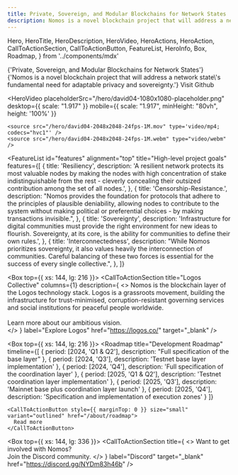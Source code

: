 ```yaml
---
title: Private, Sovereign, and Modular Blockchains for Network States
description: Nomos is a novel blockchain project that will address a network state's fundamental need for adaptable privacy and sovereignty.
---
```


  Hero,
  HeroTitle,
  HeroDescription,
  HeroVideo,
  HeroActions,
  HeroAction,
  CallToActionSection,
  CallToActionButton,
  FeatureList,
  HeroInfo,
  Box,
  Roadmap,
} from '../components/mdx'

<Hero size="large">
  <HeroInfo>
    <HeroTitle>
      {'Private, Sovereign, and Modular Blockchains for Network States'} 
    </HeroTitle>
    <HeroDescription>
      {'Nomos is a novel blockchain project that will address a network state\'s fundamental need for adaptable privacy and sovereignty.'} 
    </HeroDescription>
    <HeroActions>
      <HeroAction href="https://github.com/logos-co/nomos-node" target="_blank">
        Visit Github
      </HeroAction>
    </HeroActions>
  </HeroInfo>

  <HeroVideo
    placeholderSrc="/hero/david04-1080x1080-placeholder.png"
    desktop={{ scale: "1.917" }}
    mobile={{ scale: "1.917", minHeight: "80vh", height: '100%'  }}
  >
    <source src="/hero/david04-2048x2048-24fps-1M.mov" type='video/mp4; codecs="hvc1"' />
    <source src="/hero/david04-2048x2048-24fps-1M.webm" type="video/webm" />  
  </HeroVideo>

</Hero>

<FeatureList
  id="features"
  alignment="top"
  title="High-level project goals"
  features={[
    {
      title: 'Resiliency',
      description:
        'A resilient network protects its most valuable nodes by making the nodes with high concentration of stake indistinguishable from the rest - cleverly concealing their outsized contribution among the set of all nodes.',
    },
    {
      title: 'Censorship-Resistance.',
      description:
        "Nomos provides the foundation for protocols that adhere to the principles of plausible deniability, allowing nodes to contribute to the system without making political or preferential choices - by making transactions invisible.",
    },
    {
      title: 'Sovereignty',
      description:
        'Infrastructure for digital communities must provide the right environment for new ideas to flourish. Sovereignty, at its core, is the ability for communities to define their own rules.',
    },
    {
      title: 'Interconnectedness',
      description:
        "While Nomos prioritizes sovereignty, it also values heavily the interconnection of communities. Careful balancing of these two forces is essential for the success of every single collective.",
    },
  ]}
>
</FeatureList>

<Box top={{ xs: 144, lg: 216 }}>
  <CallToActionSection
    title="Logos Collective"
    columns={1}
    description={
      <>
        Nomos is the blockchain layer of the Logos technology stack. Logos is a grassroots movement, building the infrastructure for trust-minimised, corruption-resistant governing services and social institutions for peaceful people worldwide.
        <br/>
        <br/>
        Learn more about our ambitious vision.  
      </>
    }
    label="Explore Logos"
    href="https://logos.co/"
    target="_blank"
  />
</Box>

<Box top={{ xs: 144, lg: 216 }}>
  <Roadmap
    title="Development Roadmap"
    timeline={[
      {
        period: [2024, 'Q1 & Q2'],
        description: "Full specification of the base layer"
      },
      {
        period: [2024, 'Q3'],
        description: 'Testnet base layer implementation'
      },
      {
        period: [2024, 'Q4'],
        description: 'Full specification of the coordination layer'
      },
      {
        period: [2025, 'Q1 & Q2'],
        description: 'Testnet coordination layer implementation'
      },
      {
        period: [2025, 'Q3'],
        description: 'Mainnet base plus coordination layer launch'
      },
      {
        period: [2025, 'Q4'],
        description: 'Specification and implementation of execution zones'
      }
    ]}
  >
    <CallToActionButton style={{ marginTop: 0 }} size="small" variant="outlined" href="/about/roadmap">
      Read more
    </CallToActionButton>
  </Roadmap>
</Box>

<Box top={{ xs: 144, lg: 336 }}>
  <CallToActionSection
    title={
      <>
        Want to get involved with Nomos? <br/> 
        Join the Discord community.
      </>
    }
    label="Discord"
    target="_blank"
    href="https://discord.gg/NYDm83h46b"
  />
</Box>
